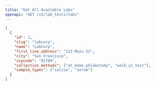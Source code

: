 ```yaml
---
title: "Get All Available Labs"
openapi: "GET /v3/lab_tests/labs"
---
```


<ResponseExample>

```json Response
[
  {
    "id": 1,
    "slug": "labcorp",
    "name": "LabCorp",
    "first_line_address": "123 Main St",
    "city": "San Francisco",
    "zipcode": "91789",
    "collection_methods": ["at_home_phlebotomy", "walk_in_test"],
    "sample_types": ["saliva", "serum"]
  }
]
```

</ResponseExample>
